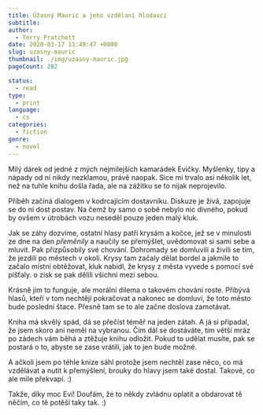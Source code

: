 ```yaml
---
title: Úžasný Mauric a jeho vzdělaní hlodavci
subtitle:
author:
  - Terry Pratchett
date: 2020-03-17 11:49:47 +0800
slug: uzasny-mauric
thumbnail: ./img/uzasny-mauric.jpg
pageCount: 282

status:
  - read
type:
  - print
language:
  - cs
categories:
  - fiction
genre:
  - novel
---
```


Milý dárek od jedné z mých nejmilejších kamarádek Evičky. Myšlenky, tipy a nápady od ní nikdy nezklamou, právě naopak. Sice mi trvalo asi několik let, než na tuhle knihu došla řada, ale na zážitku se to nijak neprojevilo.

Příběh začíná dialogem v kodrcajícím dostavníku. Diskuze je živá, zapojuje se do ní dost postav. Na čemž by samo o sobě nebylo nic divného, pokud by ovšem v útrobách vozu neseděl pouze jeden malý kluk.

Jak se záhy dozvíme, ostatní hlasy patří krysám a kočce, jež se v minulosti ze dne na den <em>přeměnily</em> a naučily se přemýšlet, uvědomovat si sami sebe a mluvit. Pak přizpůsobily své chování. Dohromady se domluvili a živili se tím, že jezdili po městech v okolí. Krysy tam začaly dělat bordel a jakmile to začalo místní obtěžovat, kluk nabídl, že krysy z města vyvede s pomocí své píšťaly. o zisk se pak dělili všichni mezi sebou.

Krásně jim to funguje, ale morální dilema o takovém chování roste. Přibývá hlasů, kteří v tom nechtějí pokračovat a nakonec se domluví, že toto město bude poslední štace. Přesně tam se to ale začne doslova zamotávat.

Kniha má skvělý spád, dá se přečíst téměř na jeden zátah. A já si připadal, že jsem skoro ani neměl na vybranou. Čím dál se dostáváte, tím větší mráz po zádech vám běhá a ztěžuje knihu odložit. Pokud to udělat musíte, pak se postará o to, abyste se zase vrátili, jak to jen bude možné.

A ačkoli jsem po téhle knize sáhl protože jsem nechtěl zase něco, co má vzdělávat a nutit k přemýšlení, brouky do hlavy jsem také dostal. Takové, co ale mile překvapí. :)

Takže, díky moc Eví! Doufám, že to někdy zvládnu oplatit a obdarovat tě něčím, co tě potěší taky tak. :)
